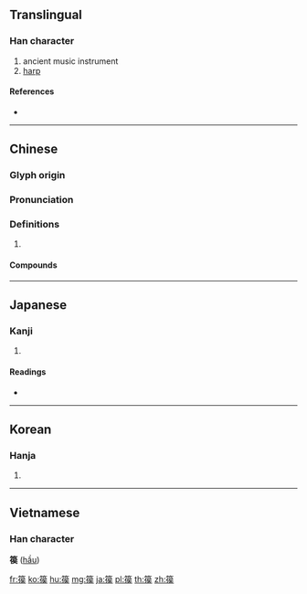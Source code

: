 {{character info/new}}
==Translingual==

===Han character===
{{Han char|rn=118|rad=竹|as=09|sn=15|four=88234|canj=HONK}}

# ancient music instrument
# [[harp]]

====References====
* {{Han ref|kx=0893.020|dkj=26272|dj=1320.080|hdz=52993.030|uh=7BCC|ud=31692|bh=BD6A|bd=48490}}

----

==Chinese==
{{zh-forms}}

===Glyph origin===
{{Han etym}}

===Pronunciation===
{{zh-pron
|m=hóu
|c=hau4
|h=pfs=
|md=
|mn=
|w=
|mc=y
|oc=y
|cat=
}}

===Definitions===
{{zh-hanzi}}

# {{rfdef|lang=zh}}

====Compounds====
{{zh-der|箜篌}}

----

==Japanese==

===Kanji===
{{ja-kanji|grade=|rs=竹09}}

# {{defn|lang=ja|sort=竹09}}

====Readings====
* {{ja-readings|on=[[こう]] (kō), [[ご]] (go)|kun=|nanori=}}

----

==Korean==

===Hanja===
{{ko-hanja|hangeul=후|eumhun=|rv=hu|mr=hu|y=hwu}}

# {{defn|lang=ko|sort=竹09}}

----

==Vietnamese==

===Han character===
'''篌''' ([[hầu]])

[[fr:篌]]
[[ko:篌]]
[[hu:篌]]
[[mg:篌]]
[[ja:篌]]
[[pl:篌]]
[[th:篌]]
[[zh:篌]]